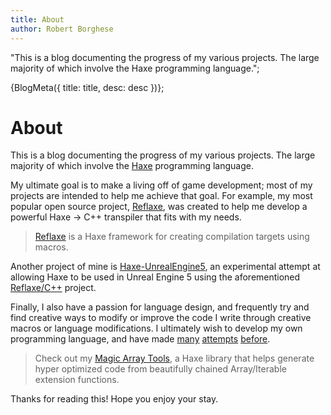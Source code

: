 ```yaml
---
title: About
author: Robert Borghese
---
```



  "This is a blog documenting the progress of my various projects. The large majority of which involve the Haxe programming language.";

<Head>{BlogMeta({ title: title, desc: desc })}</Head>;

# About

This is a blog documenting the progress of my various projects.
The large majority of which involve the [Haxe](https://haxe.org)
programming language.

My ultimate goal is to make a living off of game development; most
of my projects are intended to help me achieve that goal. For example,
my most popular open source project, [Reflaxe](https://github.com/RobertBorghese/reflaxe),
was created to help me develop a powerful Haxe -> C++ transpiler
that fits with my needs.

> [Reflaxe](https://github.com/RobertBorghese/reflaxe) is a Haxe framework
> for creating compilation targets using macros.

Another project of mine is [Haxe-UnrealEngine5](https://github.com/RobertBorghese/Haxe-UnrealEngine5),
an experimental attempt at allowing Haxe to be used in Unreal Engine 5
using the aforementioned [Reflaxe/C++](https://github.com/RobertBorghese/reflaxe.CPP)
project.

Finally, I also have a passion for language design, and frequently
try and find creative ways to modify or improve the code I write
through creative macros or language modifications. I ultimately
wish to develop my own programming language, and have made
[many](https://github.com/RobertBorghese/tastyfresh)
[attempts](https://github.com/RobertBorghese/gimmick)
[before](https://github.com/RobertBorghese/laxe).

> Check out my [Magic Array Tools](https://github.com/RobertBorghese/Haxe-MagicArrayTools),
> a Haxe library that helps generate hyper optimized code from
> beautifully chained Array/Iterable extension functions.

Thanks for reading this! Hope you enjoy your stay.
